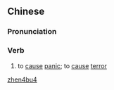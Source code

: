 ==Chinese==
{{zh-forms}}

===Pronunciation===
{{zh-pron
|m=zhènbù
|cat=v
}}

===Verb===
{{zh-verb}}

# {{lb|zh|literary}} to [[cause]] [[panic]]; to [[cause]] [[terror]]

[[Category:Mandarin literary terms|zhen4bu4]]
